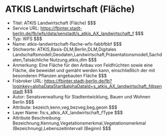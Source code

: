 # ATKIS Landwirtschaft (Fläche)
- Titel: ATKIS Landwirtschaft (Fläche) $$$
- Service URL: https://fbinter.stadt-berlin.de/fb/wfs/data/senstadt/s_atkis_AX_landwirtschaft_f $$$
- Typ: WFS $$$
- Name: atkis-landwirtschaft-flache-wfs-fabbfbbf $$$
- Stichworte: ATKIS,Basis-DLM,Berlin,DLM,Digitales Landschaftsmodell,Geodaten,Landwirtschaft,Präsentationsmodell,Sachdaten,Tatsächliche Nutzung,atkis,dlm $$$
- Anmerkung: Eine Fläche für den Anbau von Feldfrüchten sowie eine Fläche, die beweidet und gemäht werden kann, einschließlich der mit besonderen Pflanzen angebauten Fläche $$$
- Fisbroker URL: https://fbinter.stadt-berlin.de/fb?loginkey=alphaDataStart&alphaDataId=s_atkis_AX_landwirtschaft_f@senstadt $$$
- Autor: Senatsverwaltung für Stadtentwicklung, Bauen und Wohnen Berlin $$$
- Attribute: bezeich,kenn,veg,bezveg,beg,geom $$$
- Layer Name: fis:s_atkis_AX_landwirtschaft_fType $$$
- Attribute Beschreibung: Bezeichnung,Kennung,Vegetationsmerkmal,Vegetationsmerkmal (Bezeichnung),Lebenszeitintervall (Beginn) $$$
